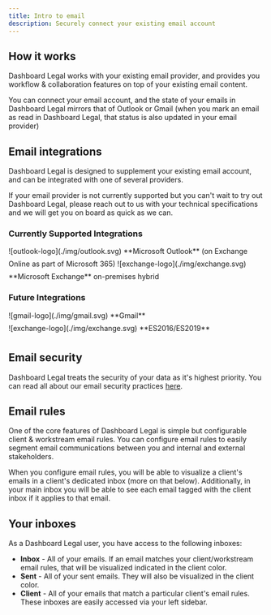```yaml
---
title: Intro to email
description: Securely connect your existing email account
---
```



## How it works

Dashboard Legal works with your existing email provider, and provides you workflow & collaboration features on top of your existing email content.

You can connect your email account, and the state of your emails in Dashboard Legal mirrors that of Outlook or Gmail (when you mark an email as read in Dashboard Legal, that status is also updated in your email provider)


## Email integrations

Dashboard Legal is designed to supplement your existing email account, and can be integrated with one of several providers.

If your email provider is not currently supported but you can't wait to try out Dashboard Legal, please reach out to us with your technical specifications and we will get you on board as quick as we can.

### Currently Supported Integrations
<div style="display:inline-flex;height: 25px;">![outlook-logo](./img/outlook.svg)</div> **Microsoft Outlook** (on Exchange Online as part of Microsoft 365)

<div style="display:inline-flex;height: 25px;">![exchange-logo](./img/exchange.svg)</div> **Microsoft Exchange** on-premises hybrid

### Future Integrations
<div style="display:inline-flex;height: 25px;">![gmail-logo](./img/gmail.svg)</div> **Gmail**

<div style="display:inline-flex;height: 25px;">![exchange-logo](./img/exchange.svg)</div> **ES2016/ES2019**



## Email security

Dashboard Legal treats the security of your data as it's highest priority. You can read all about our email security practices [here](./email-security).


## Email rules

One of the core features of Dashboard Legal is simple but configurable client & workstream email rules.
You can configure email rules to easily segment email communications between you and internal and external stakeholders.

When you configure email rules, you will be able to visualize a client's emails in a client's dedicated inbox (more on that below). Additionally, in your main inbox you will be able to see each email tagged with the client inbox if it applies to that email.


## Your inboxes

As a Dashboard Legal user, you have access to the following inboxes:
- **Inbox** - All of your emails. If an email matches your client/workstream email rules, that will be visualized indicated in the client color.
- **Sent** - All of your sent emails. They will also be visualized in the client color.
- **Client** - All of your emails that match a particular client's email rules. These inboxes are easily accessed via your left sidebar.
